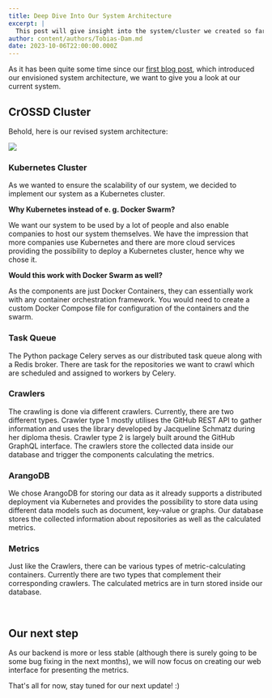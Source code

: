 ```yaml
---
title: Deep Dive Into Our System Architecture
excerpt: |
  This post will give insight into the system/cluster we created so far.
author: content/authors/Tobias-Dam.md
date: 2023-10-06T22:00:00.000Z
---
```


​As it has been quite some time since our [first blog post](https://crossd.tech/post/%201-Introducing-CrOSSD), which introduced our envisioned system architecture, we want to give you a look at our current system.

## CrOSSD Cluster

Behold, here is our revised system architecture:

![](/uploads/Software_stack_new.drawio.png)

### Kubernetes Cluster

As we wanted to ensure the scalability of our system, we decided to implement our system as a Kubernetes cluster.

**Why Kubernetes instead of e. g. Docker Swarm?**

We want our system to be used by a lot of people and also enable companies to host our system themselves. We have the impression that more companies use Kubernetes and there are more cloud services providing the possibility to deploy a Kubernetes cluster, hence why we chose it.

**Would this work with Docker Swarm as well?**

As the components are just Docker Containers, they can essentially work with any container orchestration framework. You would need to create a custom Docker Compose file for configuration of the containers and the swarm.

### Task Queue

The Python package Celery serves as our distributed task queue along with a Redis broker. There are task for the repositories we want to crawl which are scheduled and assigned to workers by Celery.

### Crawlers

The crawling is done via different crawlers. Currently, there are two different types. Crawler type 1 mostly utilises the GitHub REST API to gather information and uses the library developed by Jacqueline Schmatz during her diploma thesis. Crawler type 2 is largely built around the GitHub GraphQL interface. The crawlers store the collected data inside our database and trigger the components calculating the metrics.

### ArangoDB

We chose ArangoDB for storing our data as it already supports a distributed deployment via Kubernetes and provides the possibility to store data using different data models such as document, key-value or graphs. Our database stores the collected information about repositories as well as the calculated metrics.

### Metrics

Just like the Crawlers, there can be various types of metric-calculating containers. Currently there are two types that complement their corresponding crawlers. The calculated metrics are in turn stored inside our database.

 

## Our next step

As our backend is more or less stable (although there is surely going to be some bug fixing in the next months), we will now focus on creating our web interface for presenting the metrics.

That's all for now, stay tuned for our next update! :)

​
